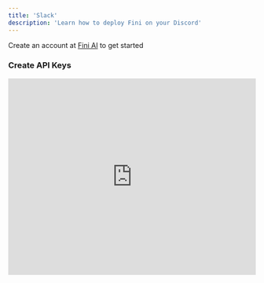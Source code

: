 ```yaml
---
title: 'Slack'
description: 'Learn how to deploy Fini on your Discord'
---
```


<Tip>Create an account at [Fini AI](https://app.usefini.com) to get started</Tip>

### Create API Keys

<iframe src="https://app.tango.us/app/embed/006994df-74e3-42c2-9dd7-efc36e1ad48c?iframe=true" 
sandbox="allow-scripts allow-top-navigation-by-user-activation allow-popups allow-same-origin" 
security="restricted" 
title="Get your API keys" 
width="100%" 
height="400" 
referrerpolicy="strict-origin-when-cross-origin" frameborder="0" webkitallowfullscreen="webkitallowfullscreen" mozallowfullscreen="mozallowfullscreen" allowfullscreen="allowfullscreen"></iframe>

<br />
